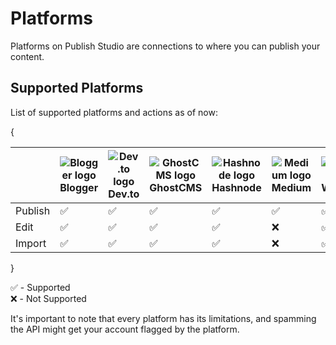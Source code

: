 # Platforms


Platforms on Publish Studio are connections to where you can publish your content.

## Supported Platforms

List of supported platforms and actions as of now:

{<table>

<thead>
    <tr>
        <th></th>
        <th>
            <Link href="https://www.blogger.com/" target="_blank">
                <Image
                    src="/images/platforms/blogger-logo.webp"
                    alt="Blogger logo"
                    width={100}
                    height={100}
                    className="rounded-md"
                />
                Blogger
            </Link>
        </th>
        <th>
            <Link href="https://dev.to/" target="_blank">
                <Image
                    src="/images/platforms/dev-logo.webp"
                    alt="Dev.to logo"
                    width={100}
                    height={100}
                    className="rounded-md"
                />
                Dev.to
            </Link>
        </th>
        <th>
            <Link href="https://ghost.org/" target="_blank">
                <Image
                    src="/images/platforms/ghost-logo.webp"
                    alt="GhostCMS logo"
                    width={100}
                    height={100}
                    className="bg-white rounded-md"
                />
                GhostCMS
            </Link>
        </th>
        <th>
            <Link href="https://hashnode.com/" target="_blank">
                <Image
                    src="/images/platforms/hashnode-logo.webp"
                    alt="Hashnode logo"
                    width={100}
                    height={100}
                    className="rounded-md"
                />
                Hashnode
            </Link>
        </th>
        <th>
            <Link href="https://medium.com/" target="_blank">
                <Image
                    src="/images/platforms/medium-logo.webp"
                    alt="Medium logo"
                    width={100}
                    height={100}
                    className="rounded-md"
                />
                Medium
            </Link>
        </th>
        <th>
            <Link href="https://wordpress.com" target="_blank">
                <Image
                    src="/images/platforms/wordpress-logo.webp"
                    alt="Wordpress logo"
                    width={100}
                    height={100}
                    className="bg-white rounded-md"
                />
                Wordpress
            </Link>
        </th>
    </tr>
</thead>
<tbody className="text-center">
    <tr>
        <td>Publish</td>
        <td>✅</td>
        <td>✅</td>
        <td>✅</td>
        <td>✅</td>
        <td>✅</td>
        <td>✅</td>
    </tr>
    <tr>
        <td>Edit</td>
        <td>✅</td>
        <td>✅</td>
        <td>✅</td>
        <td>✅</td>
        <td>❌</td>
        <td>✅</td>
    </tr>
    <tr>
        <td>Import</td>
        <td>✅</td>
        <td>✅</td>
        <td>✅</td>
        <td>✅</td>
        <td>❌</td>
        <td>✅</td>
    </tr>
</tbody>

</table>}

✅ - Supported<br/>
❌ - Not Supported

<Callout type="info">
    It's important to note that every platform has its limitations, and spamming the API might get
    your account flagged by the platform.
</Callout>
